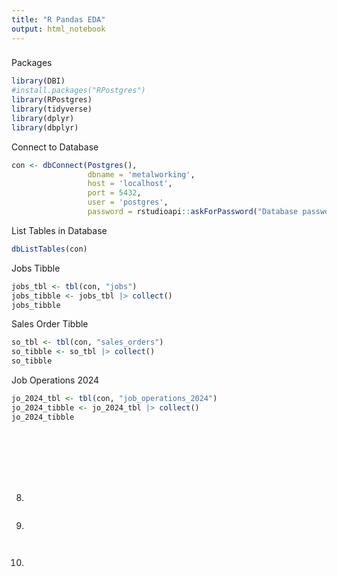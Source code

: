 ```yaml
---
title: "R Pandas EDA"
output: html_notebook
---
```


### 




### 
Packages
```r

library(DBI)
#install.packages("RPostgres")
library(RPostgres)
library(tidyverse)
library(dplyr)
library(dbplyr)
```

Connect to Database
```r
con <- dbConnect(Postgres(),                
                 dbname = 'metalworking',
                 host = 'localhost',    
                 port = 5432, 
                 user = 'postgres',
                 password = rstudioapi::askForPassword("Database password"))
```

List Tables in Database
```r
dbListTables(con)
```


Jobs Tibble
```r
jobs_tbl <- tbl(con, "jobs")
jobs_tibble <- jobs_tbl |> collect()
jobs_tibble
```




Sales Order Tibble
```r
so_tbl <- tbl(con, "sales_orders")
so_tibble <- so_tbl |> collect()
so_tibble
```

Job Operations 2024
```r
jo_2024_tbl <- tbl(con, "job_operations_2024")
jo_2024_tibble <- jo_2024_tbl |> collect()
jo_2024_tibble
```


```r


```


```r

```


```r

```


```r


```

```r

```


```r


```


```r

```

8. 
```r


```

9. 
```r


```


```r


```

10. 


```r

```